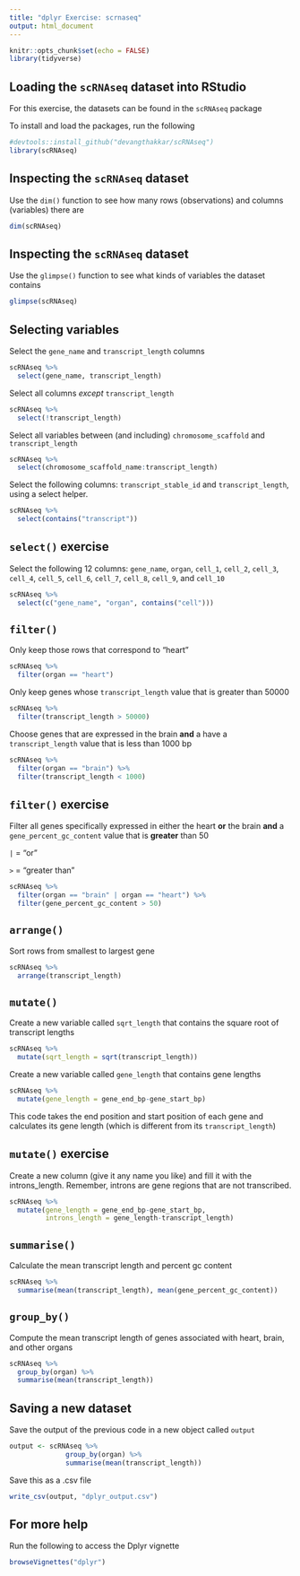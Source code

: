 ```yaml
---
title: "dplyr Exercise: scrnaseq"
output: html_document
---
```


```r
knitr::opts_chunk$set(echo = FALSE)
library(tidyverse)
```

## Loading the `scRNAseq` dataset into RStudio 

For this exercise, the datasets can be found in the `scRNAseq` package

To install and load the packages, run the following
```r
#devtools::install_github("devangthakkar/scRNAseq")
library(scRNAseq)
```

## Inspecting the `scRNAseq` dataset 

Use the `dim()` function to see how many rows (observations) and columns (variables) there are
```r
dim(scRNAseq)
```

## Inspecting the `scRNAseq` dataset 

Use the `glimpse()` function to see what kinds of variables the dataset contains
```r
glimpse(scRNAseq)
```

## Selecting variables

Select the `gene_name` and `transcript_length` columns
```r
scRNAseq %>% 
  select(gene_name, transcript_length) 
```

Select all columns *except* `transcript_length`
```r
scRNAseq %>% 
  select(!transcript_length)
```

Select all variables between (and including) `chromosome_scaffold` and `transcript_length`
```r
scRNAseq %>% 
  select(chromosome_scaffold_name:transcript_length) 
```

Select the following columns: `transcript_stable_id` and `transcript_length`, using a select helper.
```r
scRNAseq %>% 
  select(contains("transcript"))
```

## `select()` exercise 

Select the following 12 columns: `gene_name`, `organ`, `cell_1`, `cell_2`, `cell_3`, `cell_4`, `cell_5`, `cell_6`, `cell_7`, `cell_8`, `cell_9`, and `cell_10`

```r
scRNAseq %>% 
  select(c("gene_name", "organ", contains("cell")))
```

## `filter()`
  
Only keep those rows that correspond to "heart"  
```r
scRNAseq %>%
  filter(organ == "heart")
```

Only keep genes whose `transcript_length` value that is greater than 50000  
```r
scRNAseq %>%
  filter(transcript_length > 50000)
```

Choose genes that are expressed in the brain **and** a have a `transcript_length` value that is less than 1000 bp
```r
scRNAseq %>%
  filter(organ == "brain") %>%
  filter(transcript_length < 1000)
```

## `filter()` exercise

Filter all genes specifically expressed in either the heart **or** the brain **and** a `gene_percent_gc_content` value that is **greater** than 50

`|` = "or"

`>` = "greater than"
```r
scRNAseq %>%
  filter(organ == "brain" | organ == "heart") %>%
  filter(gene_percent_gc_content > 50)
```

## `arrange()`

Sort rows from smallest to largest gene
```r
scRNAseq %>%
  arrange(transcript_length)
```

## `mutate()`

Create a new variable called `sqrt_length` that contains the square root of transcript lengths
```r
scRNAseq %>%
  mutate(sqrt_length = sqrt(transcript_length))
```

Create a new variable called `gene_length` that contains gene lengths
```r
scRNAseq %>%
  mutate(gene_length = gene_end_bp-gene_start_bp)
```

This code takes the end position and start position of each gene and calculates its gene length (which is different from its `transcript_length`)

## `mutate()` exercise

Create a new column (give it any name you like) and fill it with the introns_length. Remember, introns are gene regions that are not transcribed.
```r
scRNAseq %>%
  mutate(gene_length = gene_end_bp-gene_start_bp, 
         introns_length = gene_length-transcript_length)
```

## `summarise()`

Calculate the mean transcript length and percent gc content
```r
scRNAseq %>%
  summarise(mean(transcript_length), mean(gene_percent_gc_content))
```

## `group_by()`

Compute the mean transcript length of genes associated with heart, brain, and other organs
```r
scRNAseq %>%
  group_by(organ) %>%
  summarise(mean(transcript_length))
```

## Saving a new dataset

Save the output of the previous code in a new object called `output`
```r
output <- scRNAseq %>%
              group_by(organ) %>%
              summarise(mean(transcript_length))
```

Save this as a .csv file
```r
write_csv(output, "dplyr_output.csv")
```

## For more help

Run the following to access the Dplyr vignette
```r
browseVignettes("dplyr")
```
